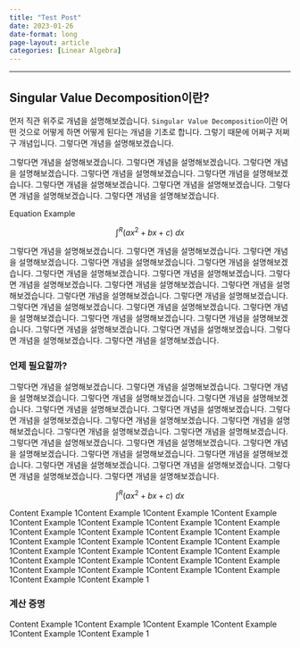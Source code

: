 ```yaml
---
title: "Test Post"
date: 2023-01-26
date-format: long
page-layout: article
categories: [Linear Algebra]
---
```


------------------------------------------------------------------------

## Singular Value Decomposition이란?

먼저 직관 위주로 개념을 설명해보겠습니다. `Singular Value Decomposition`이란 어떤 것으로 어떻게 하면 어떻게 된다는 개념을 기초로 합니다. 그렇기 때문에 어쩌구 저쩌구 개념입니다. 그렇다면 개념을 설명해보겠습니다.

그렇다면 개념을 설명해보겠습니다. 그렇다면 개념을 설명해보겠습니다. 그렇다면 개념을 설명해보겠습니다. 그렇다면 개념을 설명해보겠습니다. 그렇다면 개념을 설명해보겠습니다. 그렇다면 개념을 설명해보겠습니다. 그렇다면 개념을 설명해보겠습니다. 그렇다면 개념을 설명해보겠습니다. 그렇다면 개념을 설명해보겠습니다.

Equation Example

$$
\int^R (ax^2+bx+c)  \ dx
$$

그렇다면 개념을 설명해보겠습니다. 그렇다면 개념을 설명해보겠습니다. 그렇다면 개념을 설명해보겠습니다. 그렇다면 개념을 설명해보겠습니다. 그렇다면 개념을 설명해보겠습니다. 그렇다면 개념을 설명해보겠습니다. 그렇다면 개념을 설명해보겠습니다. 그렇다면 개념을 설명해보겠습니다. 그렇다면 개념을 설명해보겠습니다. 그렇다면 개념을 설명해보겠습니다. 그렇다면 개념을 설명해보겠습니다. 그렇다면 개념을 설명해보겠습니다. 그렇다면 개념을 설명해보겠습니다. 그렇다면 개념을 설명해보겠습니다. 그렇다면 개념을 설명해보겠습니다. 그렇다면 개념을 설명해보겠습니다. 그렇다면 개념을 설명해보겠습니다. 그렇다면 개념을 설명해보겠습니다. 그렇다면 개념을 설명해보겠습니다. 그렇다면 개념을 설명해보겠습니다. 그렇다면 개념을 설명해보겠습니다.

### 언제 필요할까?

그렇다면 개념을 설명해보겠습니다. 그렇다면 개념을 설명해보겠습니다. 그렇다면 개념을 설명해보겠습니다. 그렇다면 개념을 설명해보겠습니다. 그렇다면 개념을 설명해보겠습니다. 그렇다면 개념을 설명해보겠습니다. 그렇다면 개념을 설명해보겠습니다. 그렇다면 개념을 설명해보겠습니다. 그렇다면 개념을 설명해보겠습니다. 그렇다면 개념을 설명해보겠습니다. 그렇다면 개념을 설명해보겠습니다. 그렇다면 개념을 설명해보겠습니다. 그렇다면 개념을 설명해보겠습니다. 그렇다면 개념을 설명해보겠습니다. 그렇다면 개념을 설명해보겠습니다. 그렇다면 개념을 설명해보겠습니다. 그렇다면 개념을 설명해보겠습니다. 그렇다면 개념을 설명해보겠습니다. 그렇다면 개념을 설명해보겠습니다. 그렇다면 개념을 설명해보겠습니다. 그렇다면 개념을 설명해보겠습니다.

$$
\int^R (ax^2+bx+c)  \ dx
$$

Content Example 1Content Example 1Content Example 1Content Example 1Content Example 1Content Example 1Content Example 1Content Example 1Content Example 1Content Example 1Content Example 1Content Example 1Content Example 1Content Example 1Content Example 1Content Example 1Content Example 1Content Example 1Content Example 1Content Example 1Content Example 1Content Example 1Content Example 1Content Example 1Content Example 1Content Example 1Content Example 1Content Example 1Content Example 1Content Example 1

### 계산 증명

Content Example 1Content Example 1Content Example 1Content Example 1Content Example 1Content Example 1
